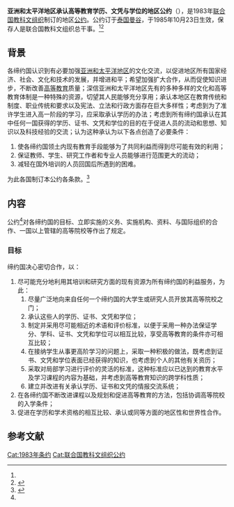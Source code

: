 {{Distinguish|亚洲及太平洋地区承认高等教育资历公约}}
{{Infobox treaty
|name=亚洲和太平洋地区承认高等教育学历、文凭与学位的地区公约
|date_signed=1983年12月16日
|date_effective=1985年10月23日
|location_signed={{THA}}[[曼谷|曼谷]]
|depositor=[[联合国教科文组织|联合国教科文组织]]总干事
|languages=中文、英文、法文和俄文
|signatories=14(截至2020年12月26日)<ref name=":0">{{Cite web|title=Regional Convention on the Recognition of Studies, Diplomas and Degrees in Higher Education in Asia and the Pacific 1983|url=http://portal.unesco.org/en/ev.php-URL_ID=13523&URL_DO=DO_TOPIC&URL_SECTION=201.html#STATE_PARTIES|publisher=UNESCO|language=en|accessdate=2020-12-26|archive-date=2020-09-27|archive-url=https://web.archive.org/web/20200927032746/http://portal.unesco.org/en/ev.php-URL_ID%3D13523%26URL_DO%3DDO_TOPIC%26URL_SECTION%3D201.html#STATE_PARTIES|dead-url=no}}</ref>
}}

'''亚洲和太平洋地区承认高等教育学历、文凭与学位的地区公约'''（{{lang-en|Regional Convention on the Recognition of Studies, Diplomas and Degrees in Higher Education in Asia and the Pacific}}），是1983年[[联合国教科文组织|联合国教科文组织]]制订的地区[[公约|公约]]。公约订于[[泰国|泰国]][[曼谷|曼谷]]，于1985年10月23日生效，保存人是联合国教科文组织总干事。<ref name=":0"/><ref>{{Cite web|title=亚洲和太平洋地区承认高等教育学历、文凭与学位的地区公约|url=http://treaty.mfa.gov.cn/Treaty/web/detail1.jsp?objid=1531876017053|publisher=中华人民共和国条约数据库|language=zh-hans|accessdate=2020-12-26|archive-date=2021-10-14|archive-url=https://web.archive.org/web/20211014040701/http://treaty.mfa.gov.cn/Treaty/web/detail1.jsp?objid=1531876017053|dead-url=no}}</ref>

== 背景 ==
各缔约国认识到有必要加强[[亚太地区|亚洲和太平洋地区]]的文化交流，以促进地区所有国家经济、社会、文化和技术的发展，并增进和平；希望加强扩大合作，从而促使知识进步，不断改善[[高等教育|高等教育]]质量；深信亚洲和太平洋地区先有的多种多样的文化和高等教育体制是一种特殊的资源，切望其人民能够充分享用；承认本地区在教育传统和制度、职业传统和要求以及宪法、立法和行政方面存在巨大多样性；考虑到为了准许学生进入高一阶段的学习，应采取承认学历的办法；考虑到所有缔约国承认在其中任何一国获得的学历、证书、文凭和学位的目的在于促进人员的流动和思想、知识以及科技经验的交流；认为这种承认为以下各点创造了必要条件：
# 使各缔约国领土内现有教育手段能够为了共同利益而得到尽可能有效的利用；
# 保证教师、学生、研究工作者和专业人员能够进行范围更大的流动；
# 减轻在国外培训的人员回国后所遇到的困难。
为此各国制订本公约各条款。<ref name=":1">{{Cite web|title=核材料实物保护公约|url=http://treaty.mfa.gov.cn/tykfiles/20180718/1531876061803.pdf|publisher=中华人民共和国外交部|language=zh-hans|accessdate=2020-12-23}}</ref>

== 内容 ==
公约<ref name=":1"/>对各缔约国的目标、立即实施的义务、实施机构、资料、与国际组织的合作、一国以上管辖的高等院校等作出了规定。
=== 目标 ===
缔约国决心密切合作，以：
# 尽可能充分地利用其培训和研究方面的现有资源为所有缔约国的利益服务，为此：
## 尽量广泛地向来自任何一个缔约国的大学生或研究人员开放其高等院校之门；
## 承认这些人的学历、证书、文凭和学位；
## 制定并采用尽可能相近的术语和评价标准，以便于采用一种办法保证学分、学科、证书、文凭和学位可以相互比较，享受高等教育的条件亦可相互比较；
## 在接纳学生从事更高阶学习的问题上，采取一种积极的做法，既考虑到证书、文凭和学位表面已经获得的知识，也考虑到个人的其他有关资历；
## 采取对局部学习进行评价的灵活的标准，这种标准应以已达到的教育水平及学习课程的内容为基础，并考虑到高等教育知识的跨学科性质；
## 建立并改进有关承认学历、证书和文凭的情报交流系统；
# 在各缔约国不断改进课程以及规划和促进高等教育的方法，包括协调高等院校的入学条件；
# 促进在学历和学术资格的相互比较、承认或同等方面的地区性和世界性合作。

== 参考文献 ==
{{reflist}}

[[Cat:1983年条约|Cat:1983年条约]]
[[Cat:联合国教科文组织公约|Cat:联合国教科文组织公约]]